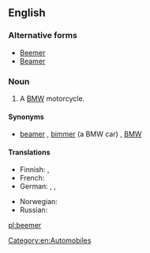{{also|beamer}}
==English==
{{wikipedia}}

===Alternative forms===
* [[Beemer]]
* [[Beamer]]

===Noun===
{{en-noun}}

# {{label|en|slang}} A [[BMW]] motorcycle.

====Synonyms====
* {{sense|BMW}} [[beamer]] , [[bimmer]] (a BMW car) , [[BMW]]

====Translations====
{{trans-top|slang term for a BMW car or motorcycle}}
* Finnish: {{t+|fi|bemari}}, {{t|fi|bemu}}
* French: {{qualifier|colloquial}} {{t+|fr|BM|f}}
* German: {{qualifier|colloquial}} {{t|de|BüMW}}, {{t+|de|Brenner}}, {{t|de|BähmWähh}}
{{trans-mid}}
* Norwegian: {{t|no|beamer|m}}
* Russian: {{t+|ru|бу́мер|m}}
{{trans-bottom}}

[[Category:en:Automobiles]]

[[pl:beemer]]